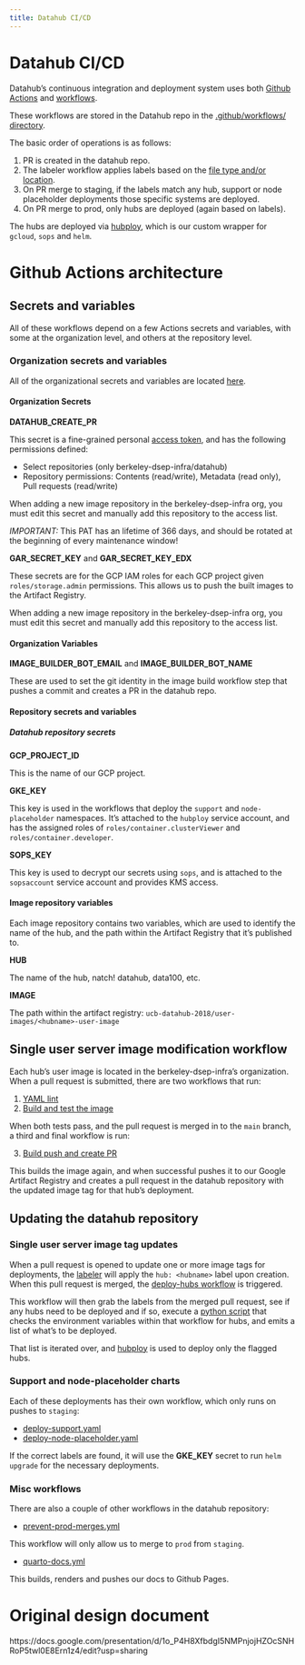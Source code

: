 ```yaml
---
title: Datahub CI/CD
---
```


# Datahub CI/CD

Datahub's continuous integration and deployment system uses both
[Github Actions](https://github.com/features/actions) and
[workflows](https://docs.github.com/en/actions/writing-workflows).

These workflows are stored in the Datahub repo in the
[.github/workflows/ directory](https://github.com/berkeley-dsep-infra/datahub/tree/staging/.github/workflows).

The basic order of operations is as follows:

1. PR is created in the datahub repo.
2. The labeler workflow applies labels based on the [file type and/or location](https://github.com/berkeley-dsep-infra/datahub/blob/staging/.github/labeler.yml).
3. On PR merge to staging, if the labels match any hub, support or node placeholder deployments those specific systems are deployed.
4. On PR merge to prod, only hubs are deployed (again based on labels).

The hubs are deployed via [hubploy](https://github.com/berkeley-dsep-infra/hubploy),
which is our custom wrapper for `gcloud`, `sops` and `helm`.

# Github Actions architecture

## Secrets and variables

All of these workflows depend on a few Actions secrets and variables, with
some at the organization level, and others at the repository level.

### Organization secrets and variables

All of the organizational secrets and variables are located [here](https://github.com/organizations/berkeley-dsep-infra/settings/secrets/actions).

#### Organization Secrets

**DATAHUB_CREATE_PR**

This secret is a fine-grained personal [access token](https://docs.github.com/en/authentication/keeping-your-account-and-data-secure/managing-your-personal-access-tokens), and has the following permissions defined:

* Select repositories (only berkeley-dsep-infra/datahub)
* Repository permissions: Contents (read/write), Metadata (read only), Pull requests (read/write)

When adding a new image repository in the berkeley-dsep-infra org, you must
edit this secret and manually add this repository to the access list.

*IMPORTANT:* This PAT has an lifetime of 366 days, and should be rotated at the
beginning of every maintenance window!

**GAR_SECRET_KEY** and **GAR_SECRET_KEY_EDX**

These secrets are for the GCP IAM roles for each GCP project given
`roles/storage.admin` permissions. This allows us to push the built images to
the Artifact Registry.

When adding a new image repository in the berkeley-dsep-infra org, you must
edit this secret and manually add this repository to the access list.

#### Organization Variables

**IMAGE_BUILDER_BOT_EMAIL** and **IMAGE_BUILDER_BOT_NAME**

These are used to set the git identity in the image build workflow step that
pushes a commit and creates a PR in the datahub repo.

#### Repository secrets and variables

##### Datahub repository secrets

**GCP_PROJECT_ID**

This is the name of our GCP project.

**GKE_KEY**

This key is used in the workflows that deploy the `support` and
`node-placeholder` namespaces.  It's attached to the `hubploy` service account,
and has the assigned roles of `roles/container.clusterViewer` and
`roles/container.developer`.

**SOPS_KEY**

This key is used to decrypt our secrets using `sops`, and is attached to the
`sopsaccount` service account and provides KMS access.

#### Image repository variables

Each image repository contains two variables, which are used to identify the
name of the hub, and the path within the Artifact Registry that it's published
to.

**HUB**

The name of the hub, natch!  datahub, data100, etc.

**IMAGE**

The path within the artifact registry:  `ucb-datahub-2018/user-images/<hubname>-user-image`

## Single user server image modification workflow

Each hub's user image is located in the berkeley-dsep-infra's organization.
When a pull request is submitted, there are two workflows that run:

1. [YAML lint](https://github.com/berkeley-dsep-infra/hub-user-image-template/blob/main/.github/workflows/yaml-lint.yaml)
2. [Build and test the image](https://github.com/berkeley-dsep-infra/hub-user-image-template/blob/main/.github/workflows/build-test-image.yaml)

When both tests pass, and the pull request is merged in to the `main` branch,
a third and final workflow is run:

3. [Build push and create PR](https://github.com/berkeley-dsep-infra/hub-user-image-template/blob/main/.github/workflows/build-push-create-pr.yaml)

This builds the image again, and when successful pushes it to our Google
Artifact Registry and creates a pull request in the datahub repository with the
updated image tag for that hub's deployment.

## Updating the datahub repository

### Single user server image tag updates

When a pull request is opened to update one or more image tags for deployments,
the [labeler](https://github.com/berkeley-dsep-infra/datahub/blob/staging/.github/labeler.yml)
will apply the `hub: <hubname>` label upon creation.  When this pull request is
merged, the [deploy-hubs workflow](https://github.com/berkeley-dsep-infra/datahub/blob/staging/.github/workflows/deploy-hubs.yaml)
is triggered.

This workflow will then grab the labels from the merged pull request, see if
any hubs need to be deployed and if so, execute a [python script](https://github.com/berkeley-dsep-infra/datahub/blob/staging/.github/scripts/determine-hub-deployments.py)
that checks the environment variables within that workflow for hubs, and emits
a list of what's to be deployed.

That list is iterated over, and [hubploy](https://github.com/berkeley-dsep-infra/hubploy)
is used to deploy only the flagged hubs.

### Support and node-placeholder charts

Each of these deployments has their own workflow, which only runs on pushes to
`staging`:

* [deploy-support.yaml](https://github.com/berkeley-dsep-infra/datahub/blob/staging/.github/workflows/deploy-support.yaml)
* [deploy-node-placeholder.yaml](https://github.com/berkeley-dsep-infra/datahub/blob/staging/.github/workflows/deploy-support.yaml)

If the correct labels are found, it will use the **GKE_KEY** secret to run
`helm upgrade` for the necessary deployments.

### Misc workflows

There are also a couple of other workflows in the datahub repository:

* [ prevent-prod-merges.yml](https://github.com/berkeley-dsep-infra/datahub/blob/staging/.github/workflows/prevent-prod-merges.yml)

This workflow will only allow us to merge to `prod` from `staging`.

* [quarto-docs.yml](https://github.com/berkeley-dsep-infra/datahub/blob/staging/.github/workflows/quarto-docs.yml)

This builds, renders and pushes our docs to Github Pages.

# Original design document

https://docs.google.com/presentation/d/1o_P4H8XfbdgI5NMPnjojHZOcSNHRoP5twl0E8Ern1z4/edit?usp=sharing
